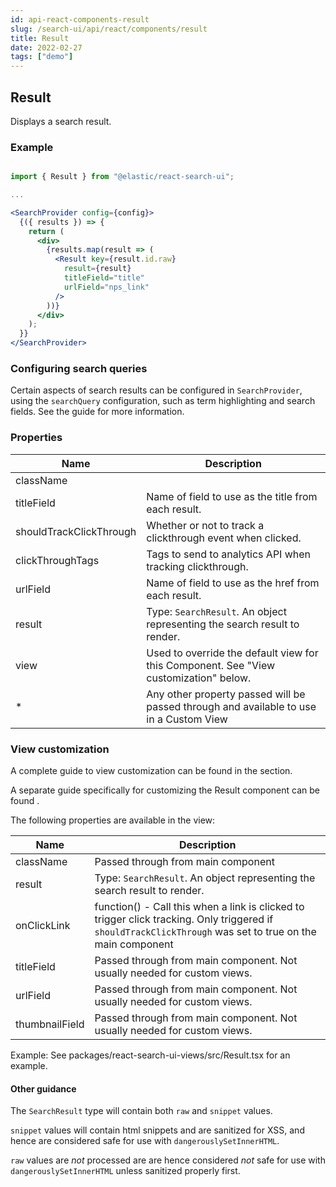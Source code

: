 ```yaml
---
id: api-react-components-result
slug: /search-ui/api/react/components/result
title: Result
date: 2022-02-27
tags: ["demo"]
---
```


## Result

Displays a search result.

### Example

```jsx

import { Result } from "@elastic/react-search-ui";

...

<SearchProvider config={config}>
  {({ results }) => {
    return (
      <div>
        {results.map(result => (
          <Result key={result.id.raw}
            result={result}
            titleField="title"
            urlField="nps_link"
          />
        ))}
      </div>
    );
  }}
</SearchProvider>
```

### Configuring search queries

Certain aspects of search results can be configured in `SearchProvider`, using the `searchQuery` configuration, such as
term highlighting and search fields. See the <DocLink
  id="api-core-configuration"
  section="search-query-queryconfig"
  text="Search Query Configuration"
/> guide
for more information.

### Properties

| Name                    | Description                                                                            |
| ----------------------- | -------------------------------------------------------------------------------------- |
| className               |                                                                                        |
| titleField              | Name of field to use as the title from each result.                                    |
| shouldTrackClickThrough | Whether or not to track a clickthrough event when clicked.                             |
| clickThroughTags        | Tags to send to analytics API when tracking clickthrough.                              |
| urlField                | Name of field to use as the href from each result.                                     |
| result                  | Type: `SearchResult`. An object representing the search result to render.              |
| view                    | Used to override the default view for this Component. See "View customization" below.  |
| \*                      | Any other property passed will be passed through and available to use in a Custom View |

### View customization

A complete guide to view customization can be found in the <DocLink id="guides-customizing-styles-and-html" section="customizing-html" text="Customization: Component views and HTML" /> section.

A separate guide specifically for customizing the Result component can be found <DocLink id="guides-customizing-styles-and-html" section="results-component" text="here." />.

The following properties are available in the view:

| Name           | Description                                                                                                                                                |
| -------------- | ---------------------------------------------------------------------------------------------------------------------------------------------------------- |
| className      | Passed through from main component                                                                                                                         |
| result         | Type: `SearchResult`. An object representing the search result to render.                                                                                  |
| onClickLink    | function() - Call this when a link is clicked to trigger click tracking. Only triggered if `shouldTrackClickThrough` was set to true on the main component |
| titleField     | Passed through from main component. Not usually needed for custom views.                                                                                   |
| urlField       | Passed through from main component. Not usually needed for custom views.                                                                                   |
| thumbnailField | Passed through from main component. Not usually needed for custom views.                                                                                   |

Example: See packages/react-search-ui-views/src/Result.tsx for an example.

#### Other guidance

The `SearchResult` type will contain both `raw` and `snippet` values.

`snippet` values will contain html snippets and are sanitized for XSS, and hence are considered safe for use with `dangerouslySetInnerHTML`.

`raw` values are _not_ processed are are hence considered _not_ safe for use with `dangerouslySetInnerHTML` unless sanitized properly first.

